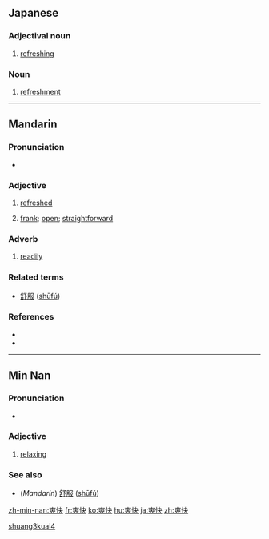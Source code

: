 ==Japanese==
{{ja-kanjitab|爽|快}}

===Adjectival noun===
{{ja-adj|k|decl=な|hira=そうかい|rom=sōkai}}

# [[refreshing]]

===Noun===
{{ja-noun|k|hira=そうかい|rom=sōkai}}

# [[refreshment]]

----

==Mandarin==
{{zh-hanzi|[[爽]][[快]]}}

===Pronunciation===
* {{IPA|[ ʂuaŋ˨˩kʰuai˥˩ ]|lang=cmn}}

===Adjective===
{{cmn-adj|ts|pin=shuǎngkuài|pint=shuang3kuai4|rs=爻07}}

# {{Advanced Mandarin|lang=cmn|sc=Hant|sort=爻07}} [[refreshed]]
# {{Advanced Mandarin|lang=cmn|sc=Hant|sort=爻07}} [[frank]]; [[open]]; [[straightforward]]

===Adverb===
{{cmn-adv|ts|pin=shuǎngkuài|pint=shuang3kuai4|rs=爻07}}

# {{Advanced Mandarin|lang=cmn|sc=Hant|sort=爻07}} [[readily]]

===Related terms===
* [[舒服]] ([[shūfú]])

===References===
* {{cite web
| url = http://www.pleco.com
| title = 爽快
| work = Pleco Dictionary
| language = Mandarin/English
| accessdate = 2011-02-20}}
* {{cite web|url=http://www.dreye.com/index_en.html|title=爽快|work=Dr. eye|language=Mandarin/English|accessdate=2011-02-20}}

[[Category:cmn:Advanced Mandarin in simplified script|shuang3kuai4]]

----

==Min Nan==
{{zh-hanzi|[[爽]][[快]]}}

===Pronunciation===
* {{IPA|[ sɔŋ˥˧kʰuai˨˩ ]|lang=nan}}

===Adjective===
{{nan-adj|ts|poj=sóng-khòai|pojt=song2khoai3|rs=舌06}}

# [[relaxing]]

===See also===
* (''Mandarin'') [[舒服]] ([[shūfú]])

[[zh-min-nan:爽快]]
[[fr:爽快]]
[[ko:爽快]]
[[hu:爽快]]
[[ja:爽快]]
[[zh:爽快]]